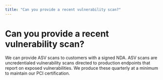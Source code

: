 ```yaml
---
title: "Can you provide a recent vulnerability scan?"
---
```


# Can you provide a recent vulnerability scan?

We can provide ASV scans to customers with a signed NDA. ASV scans are uncredentialed vulnerability scans directed to production endpoints that report on exposed vulnerabilities. We produce these quarterly at a minimum to maintain our PCI certification.
